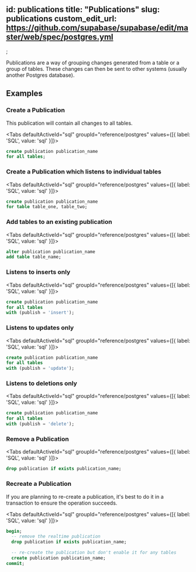 
id: publications
title: "Publications"
slug: publications
custom_edit_url: https://github.com/supabase/supabase/edit/master/web/spec/postgres.yml
---

;

Publications are a way of grouping changes generated from a table or a group of tables.
These changes can then be sent to other systems (usually another Postgres database).

## Examples

### Create a Publication

This publication will contain all changes to all tables.

<Tabs
  defaultActiveId="sql"
  groupId="reference/postgres"
  values={[{ label: 'SQL', value: 'sql' }]}>

<TabsPanel id="sql" label="sql">

```sql
create publication publication_name
for all tables;
```

</TabsPanel>

</Tabs>

### Create a Publication which listens to individual tables

<Tabs
  defaultActiveId="sql"
  groupId="reference/postgres"
  values={[{ label: 'SQL', value: 'sql' }]}>

<TabsPanel id="sql" label="sql">

```sql
create publication publication_name
for table table_one, table_two;
```

</TabsPanel>

</Tabs>

### Add tables to an existing publication

<Tabs
  defaultActiveId="sql"
  groupId="reference/postgres"
  values={[{ label: 'SQL', value: 'sql' }]}>

<TabsPanel id="sql" label="sql">

```sql
alter publication publication_name
add table table_name;
```

</TabsPanel>

</Tabs>

### Listens to inserts only

<Tabs
  defaultActiveId="sql"
  groupId="reference/postgres"
  values={[{ label: 'SQL', value: 'sql' }]}>

<TabsPanel id="sql" label="sql">

```sql
create publication publication_name
for all tables
with (publish = 'insert');
```

</TabsPanel>

</Tabs>

### Listens to updates only

<Tabs
  defaultActiveId="sql"
  groupId="reference/postgres"
  values={[{ label: 'SQL', value: 'sql' }]}>

<TabsPanel id="sql" label="sql">

```sql
create publication publication_name
for all tables
with (publish = 'update');
```

</TabsPanel>

</Tabs>

### Listens to deletions only

<Tabs
  defaultActiveId="sql"
  groupId="reference/postgres"
  values={[{ label: 'SQL', value: 'sql' }]}>

<TabsPanel id="sql" label="sql">

```sql
create publication publication_name
for all tables
with (publish = 'delete');
```

</TabsPanel>

</Tabs>

### Remove a Publication

<Tabs
  defaultActiveId="sql"
  groupId="reference/postgres"
  values={[{ label: 'SQL', value: 'sql' }]}>

<TabsPanel id="sql" label="sql">

```sql
drop publication if exists publication_name;
```

</TabsPanel>

</Tabs>

### Recreate a Publication

If you are planning to re-create a publication, it's best to do it in a transaction to ensure the operation succeeds.

<Tabs
  defaultActiveId="sql"
  groupId="reference/postgres"
  values={[{ label: 'SQL', value: 'sql' }]}>

<TabsPanel id="sql" label="sql">

```sql
begin;
  -- remove the realtime publication
  drop publication if exists publication_name;

  -- re-create the publication but don't enable it for any tables
  create publication publication_name;
commit;
```

</TabsPanel>

</Tabs>

